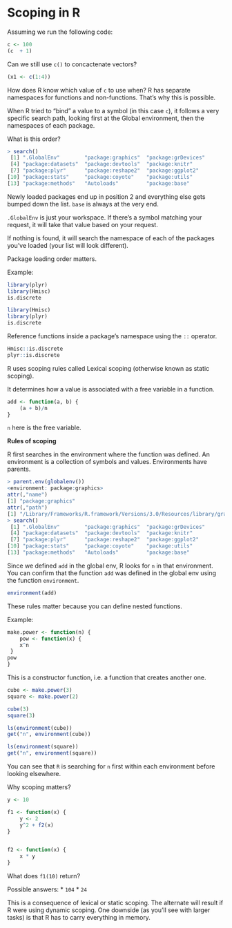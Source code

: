 # Scoping in R

Assuming we run the following code:

```r
c <- 100
(c  + 1)
```

Can we still use `c()` to concactenate vectors?

```r
(x1 <- c(1:4))
```

How does R know which value of `c` to use when? R has separate namespaces for functions and non-functions. That's why this is possible.


When R tried to "bind" a value to a symbol (in this case `c`), it follows a very specific search path, looking first at the Global environment, then the namespaces of each package.

What is this order?

```r
> search()
 [1] ".GlobalEnv"        "package:graphics"  "package:grDevices"
 [4] "package:datasets"  "package:devtools"  "package:knitr"
 [7] "package:plyr"      "package:reshape2"  "package:ggplot2"
[10] "package:stats"     "package:coyote"    "package:utils"
[13] "package:methods"   "Autoloads"         "package:base"
```

Newly loaded packages end up in position 2 and everything else gets bumped down the list. `base` is always at the very end.

`.GlobalEnv` is just your workspace. If there's a symbol matching your request, it will take that value based on your request.

If nothing is found, it will search the namespace of each of the packages you've loaded (your list will look different).

Package loading order matters. 

Example:


```r
library(plyr)
library(Hmisc)
is.discrete
```

```r
library(Hmisc)
library(plyr)
is.discrete
```

Reference functions inside a package's namespace using the `::` operator.

```r
Hmisc::is.discrete
plyr::is.discrete
```

R uses scoping rules called Lexical scoping (otherwise known as static scoping).

It determines how a value is associated with a free variable in a function.

```r
add <- function(a, b) {
    (a + b)/n
}
```

`n` here is the free variable.

**Rules of scoping**  

R first searches in the environment where the function was defined. An environment is a collection of symbols and values. Environments have parents. 

```r
> parent.env(globalenv())
<environment: package:graphics>
attr(,"name")
[1] "package:graphics"
attr(,"path")
[1] "/Library/Frameworks/R.framework/Versions/3.0/Resources/library/graphics"
> search()
 [1] ".GlobalEnv"        "package:graphics"  "package:grDevices"
 [4] "package:datasets"  "package:devtools"  "package:knitr"
 [7] "package:plyr"      "package:reshape2"  "package:ggplot2"
[10] "package:stats"     "package:coyote"    "package:utils"
[13] "package:methods"   "Autoloads"         "package:base"
````

Since we defined `add` in the global env, R looks for `n` in that environment. You can confirm that the function `add` was defined in the global env using the function `environment`.

```r
environment(add)
```

These rules matter because you can define nested functions. 

Example:


```r
make.power <- function(n) {
    pow <- function(x) {
    x^n
 }
pow
}
```

This is a constructor function, i.e. a function that creates another one.

```r
cube <- make.power(3)
square <- make.power(2)
```

```r
cube(3)
square(3)
```

```r
ls(environment(cube))
get("n", environment(cube))
```

```r
ls(environment(square))
get("n", environment(square))
```

You can see that `R` is searching for `n` first within each environment before looking elsewhere.

Why scoping matters?

```r
y <- 10

f1 <- function(x) {
    y <- 2
    y^2 + f2(x)
}


f2 <- function(x) {
    x * y
}
```

What does `f1(10)` return?

Possible answers: 
* `104`
* `24`


This is a consequence of lexical or static scoping. The alternate will result if R were using dynamic scoping. One downside (as you'll see with larger tasks) is that R has to carry everything in memory.

 


